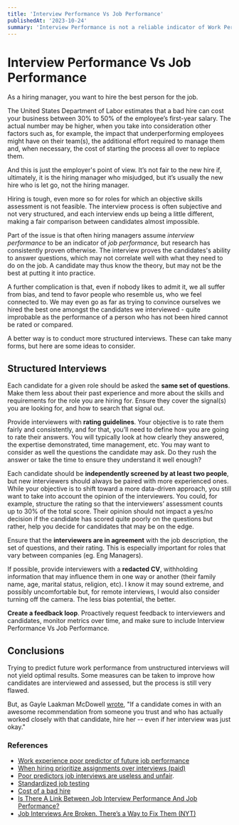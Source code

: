 ```yaml
---
title: 'Interview Performance Vs Job Performance'
publishedAt: '2023-10-24'
summary: 'Interview Performance is not a reliable indicator of Work Performance.'
---
```

# Interview Performance Vs Job Performance

As a hiring manager, you want to hire the best person for the job. 

The United States Department of Labor estimates that a bad hire can cost your business between 30% to 50% of the employee’s first-year salary. The actual number may be higher, when you take into consideration other factors such as, for example, the impact that underperforming employees might have on their team(s), the additional effort required to manage them and, when necessary, the cost of starting the process all over to replace them. 

And this is just the employer's point of view. It’s not fair to the new hire if, ultimately, it is the hiring manager who misjudged, but it’s usually the new hire who is let go, not the hiring manager. 

Hiring is tough, even more so for roles for which an objective skills assessment is not feasible. The interview process is often subjective and not very structured, and each interview ends up being a little different, making a fair comparison between candidates almost impossible. 

Part of the issue is that often hiring managers assume _interview performance_ to be an indicator of _job performance,_ but research has consistently proven otherwise. The interview proves the candidates's ability to answer questions, which may not correlate well with what they need to do on the job. A candidate may thus know the theory, but may not be the best at putting it into practice.  

A further complication is that, even if nobody likes to admit it, we all suffer from bias, and tend to favor people who resemble us, who we feel connected to. We may even go as far as trying to convince ourselves we hired the best one amongst the candidates we interviewed - quite improbable as the performance of a person who has not been hired cannot be rated or compared.

A better way is to conduct more structured interviews. These can take many forms, but here are some ideas to consider.

## Structured Interviews 

Each candidate for a given role should be asked the **same set of questions**. Make them less about their past experience and more about the skills and requirements for the role you are hiring for. Ensure they cover the signal(s) you are looking for, and how to search that signal out.

Provide interviewers with **rating guidelines**. Your objective is to rate them fairly and consistently, and for that, you’ll need to define how you are going to rate their answers. You will typically look at how clearly they answered, the expertise demonstrated, time management, etc. You may want to consider as well the questions the candidate may ask. Do they rush the answer or take the time to ensure they understand it well enough? 

Each candidate should be **independently screened by at least two people**, but new interviewers should always be paired with more experienced ones. 
 While your objective is to shift toward a more data-driven approach, you still want to take into account the opinion of the interviewers. You could, for example, structure the rating so that the interviewers’ assessment counts up to 30% of the total score. Their opinion should not impact a yes/no decision if the candidate has scored quite poorly on the questions but rather, help you decide for candidates that may be on the edge.   

Ensure that the **interviewers are in agreement** with the job description, the set of questions, and their rating. This is especially important for roles that vary between companies (eg. Eng Managers).

If possible, provide interviewers with a **redacted CV**, withholding information that may influence them in one way or another (their family name, age, marital status, religion, etc). I know it may sound extreme, and possibly uncomfortable but, for remote interviews, I would also consider turning off the camera. The less bias potential, the better. 

**Create a feedback loop**. Proactively request feedback to interviewers and candidates, monitor metrics over time, and make sure to include Interview Performance Vs Job Performance. 


## Conclusions
Trying to predict future work performance from unstructured interviews will not yield optimal results. 
Some measures can be taken to improve how candidates are interviewed and assessed, but the process is still very flawed.

But, as Gayle Laakman McDowell [wrote](https://www.forbes.com/sites/quora/2013/06/28/is-there-a-link-between-job-interview-performance-and-job-performance/), "If a candidate comes in with an awesome recommendation from someone you trust and who has actually worked closely with that candidate, hire her -- even if her interview was just okay."


### References

* [Work experience poor predictor of future job performance](https://phys.org/news/2019-05-poor-predictor-future-job.html)
* [When hiring prioritize assignments over interviews (paid)](https://hbr.org/2022/09/when-hiring-prioritize-assignments-over-interviews)
* [Poor predictors job interviews are useless and unfair](https://www.psychologytoday.com/us/blog/insight-therapy/202008/poor-predictors-job-interviews-are-useless-and-unfair#:~:text=The%20traditional%20interview%20is%20a%20poor%20predictor%20of%20performance%20for%20multiple%20reasons.&text=Research%20has%20shown%20that%20interviewers,people%20lie%20in%20job%20interviews).
* [Standardized job testing](https://www.bls.gov/opub/mlr/2016/beyond-bls/would-standardized-job-testing-assist-employers.htm)
* [Cost of a bad hire](https://www.apollotechnical.com/cost-of-a-bad-hire/)
* [Is There A Link Between Job Interview Performance And Job Performance?](https://www.forbes.com/sites/quora/2013/06/28/is-there-a-link-between-job-interview-performance-and-job-performance/)
* [Job Interviews Are Broken. There’s a Way to Fix Them (NYT)](https://www.nytimes.com/2020/05/01/smarter-living/how-to-fix-job-interviews-tips.html)